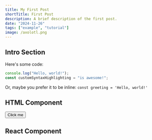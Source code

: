 ```yaml
---
title: My First Post
shortTitle: First Post
description: A brief description of the first post.
date: "2024-11-26"
tags: ["example", "tutorial"]
image: /axolotl.png
---
```



## Intro Section

Here's some code:

```javascript
console.log("Hello, world!");
const customSyntaxHighlighting = "is awesome!";
```

Or, maybe you prefer it to be inline: `const greeting = 'Hello, world!'`

## HTML Component

<button className="bg-blue-500 hover:bg-blue-700 text-white font-bold py-2 px-4 rounded">
  Click me
</button>

## React Component

<div>
  <Counter />
</div>
